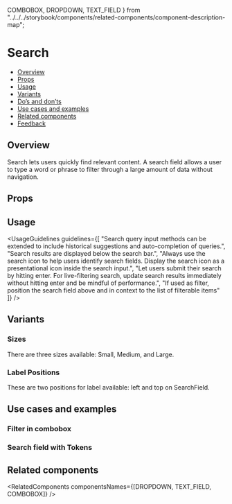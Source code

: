   COMBOBOX,
  DROPDOWN,
  TEXT_FIELD
} from "../../../storybook/components/related-components/component-description-map";

<Meta of={SearchStories} />

# Search

- [Overview](#overview)
- [Props](#props)
- [Usage](#usage)
- [Variants](#variants)
- [Do’s and don’ts](#dos-and-donts)
- [Use cases and examples](#use-cases-and-examples)
- [Related components](#related-components)
- [Feedback](#feedback)

## Overview

Search lets users quickly find relevant content. A search field allows a user to type a word or phrase to filter through a large amount of data without navigation.

<Canvas>
  <Story of={SearchStories.Overview} />
</Canvas>

## Props

<PropsTable />

## Usage

<UsageGuidelines
  guidelines={[
    "Search query input methods can be extended to include historical suggestions and auto-completion of queries.",
    "Search results are displayed below the search bar.",
    "Always use the search icon to help users identify search fields. Display the search icon as a presentational icon inside the search input.",
    "Let users submit their search by hitting enter. For live-filtering search, update search results immediately without hitting enter and be mindful of performance.",
    "If used as filter, position the search field above and in context to the list of filterable items"
  ]}
/>

<TipCombobox />

## Variants

### Sizes

There are three sizes available: Small, Medium, and Large.

<Canvas>
  <Story of={SearchStories.Sizes} />
</Canvas>

### Label Positions

These are two positions for label available: left and top on SearchField.

<Canvas>
  <Story of={SearchStories.LabelPositions} />
</Canvas>

## Use cases and examples

### Filter in combobox

<Canvas>
  <Story of={SearchStories.FilterInCombobox} />
</Canvas>

### Search field with Tokens

<Canvas>
  <Story of={SearchStories.SearchFieldWithTokens} />
</Canvas>

## Related components

<RelatedComponents componentsNames={[DROPDOWN, TEXT_FIELD, COMBOBOX]} />
